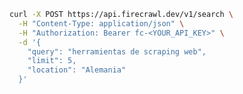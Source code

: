 ```bash cURL
curl -X POST https://api.firecrawl.dev/v1/search \
  -H "Content-Type: application/json" \
  -H "Authorization: Bearer fc-<YOUR_API_KEY>" \
  -d '{
    "query": "herramientas de scraping web",
    "limit": 5,
    "location": "Alemania"
  }'
```

